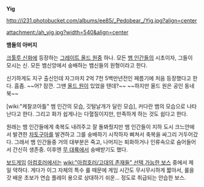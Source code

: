 '''Yig'''

http://i231.photobucket.com/albums/ee85/_Pedobear_/Yig.jpg?align=center

attachment:/ah_yig.jpg?width=540&align=center

'''뱀들의 아버지'''

[[크툴루 신화]]에 등장하는 [[그레이트 올드 원]]중 하나. 모든 [[뱀 인간]]들의 시초이자, 그들이 모시는 신. 모든 뱀신앙에서 숭배하는 뱀신들의 원형이라고 한다.

신기하게도 지구 출신인데 자그마치 2억 7천 5백만년전인 페름기에 처음 등장했다고 한다. 흠좀. ~~어? 잠깐. 그땐 [[올드 원]]이 있었을 텐데?~~ ~~하지만 올드 원은 공인 동네북~~

[wiki:"케찰코아틀" 뱀 인간의 모습, 깃털날개가 달린 모습], 커다란 뱀의 모습으로 나타난다고 한다. 그리고 화가 쉽게나는 다혈질이지만, 만족하게 하는 것도 쉽다고 한다.

원래는 뱀 인간들에게 축복도 내려주고 잘 돌봐줬지만 뱀 인간들이 지하 도시 크느얀에서 발견한 [[차토구아]]를 발견하고 그를 숭배하기 시작하자 삐쳐서 축복을 싸그리 거두어갔다. 그래서 뱀 인간들중 거의 대부분은 죽고, 나머지는 퇴화하거나 인류속으로 숨어들어서 간신히 생존중. 이후엔 [[무 대륙]]에서 숭배받기도 했다.

[[보드게임]] [[아컴호러]]에서는 [[wiki:"아컴호러/고대의 존재들" 선택 가능한 보스]] 중에서 제일 약하다. 게다가 이그 자체의 특수 룰 때문에 게임 시간도 무시무시하게 짧아서, 룰을 갓 배운 초보가 연습 플레이 용으로 상대하기 쉬운... 정도로 취급되는 안습한 보스.
